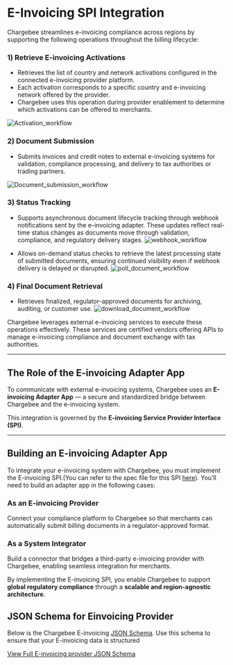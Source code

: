 # E-Invoicing SPI Integration

Chargebee streamlines e-invoicing compliance across regions by supporting the following operations throughout the billing lifecycle:

### 1) Retrieve E-invoicing Activations

- Retrieves the list of country and network activations configured in the connected e-invoicing provider platform.
- Each activation corresponds to a specific country and e-invoicing network offered by the provider.
- Chargebee uses this operation during provider enablement to determine which activations can be offered to merchants.

![Activation_workflow](./images/get_activations.png)

### 2) Document Submission

- Submits invoices and credit notes to external e-invoicing systems for validation, compliance processing, and delivery to tax authorities or trading partners.

![Document_submission_workflow](./images/submit_einvoicing_document.png)
### 3) Status Tracking

- Supports asynchronous document lifecycle tracking through webhook notifications sent by the e-invoicing adapter. These updates reflect real-time status changes as documents move through validation, compliance, and regulatory delivery stages.
  ![webhook_workflow](./images/get_document_status_via_webhook.png)

- Allows on-demand status checks to retrieve the latest processing state of submitted documents, ensuring continued visibility even if webhook delivery is delayed or disrupted.
  ![poll_document_workflow](./images/poll_document_status.png)

### 4) Final Document Retrieval

- Retrieves finalized, regulator-approved documents for archiving, auditing, or customer use.
![download_document_workflow](./images/download_document.png)

Chargebee leverages external e-invoicing services to execute these operations effectively. These services are certified vendors offering APIs to manage e-invoicing compliance and document exchange with tax authorities.

---

## The Role of the E-invoicing Adapter App

To communicate with external e-invoicing systems, Chargebee uses an **E-invoicing Adapter App** — a secure and standardized bridge between Chargebee and the e-invoicing system.

This integration is governed by the **E-invoicing Service Provider Interface (SPI)**.

---

## Building an E-invoicing Adapter App

To integrate your e-invoicing system with Chargebee, you must implement the E-invoicing SPI.(You can refer to the spec file for this SPI [here](https://github.com/chargebee/cb-partner-spi/blob/einvoicing_spi_phase2/spec/spi/openapi_einvoicing.yml)). You’ll need to build an adapter app in the following cases:

### As an E-invoicing Provider

Connect your compliance platform to Chargebee so that merchants can automatically submit billing documents in a regulator-approved format.

### As a System Integrator

Build a connector that bridges a third-party e-invoicing provider with Chargebee, enabling seamless integration for merchants.


By implementing the E-invoicing SPI, you enable Chargebee to support **global regulatory compliance** through a **scalable and region-agnostic architecture**.

## JSON Schema for Einvoicing Provider

Below is the Chargebee E-invoicing [JSON Schema](https://json-schema.org/docs). Use this schema to ensure that your E-invoicing data is structured

[View Full E-invoicing provider JSON Schema](https://github.com/chargebee/cb-partner-spi/blob/einvoicing_spi/spec/capabilities/einvoicing-provider.schema.json)